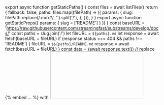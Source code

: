 
export async function getStaticPaths() {
  const files = await listFiles()
  return {
    fallback: false,
    paths: files.map((filePath) => ({
      params: {
        slug: filePath.replace(/\.mdx?/, '').split('/'),
      },
    })),
  }
}
export async function getStaticProps({ params: { slug = ['README'] } }) {
  const baseURL = 'https://raw.githubusercontent.com/streamingfast/substreams/develop/docs/'
  const paths = slug.join('/')
  let fileURL = `${paths}.md`
  let response = await fetch(baseURL + fileURL)
  if (response.status === 404 && paths !== 'README') {
    fileURL = `$${paths}/README.md`
    response = await fetch(baseURL + fileURL)
  }
  const data = (await response.text())
    // replace {% embed ... %} with <iframe />
    .replaceAll(
      /{%\s+embed\s+url="(.*?)"\s+%}/g,
      (...m) =>
        `<iframe src="${m[1].replace(
          // we need enhance YouTube links, otherwise they will be not loaded in iframe
          'youtube.com/watch?v=',
          'youtube.com/embed/'
        )}" style={{aspectRatio: 16/9, width: '100%'}}/>`
    )
    // remove gitbook {% ... %} elements
    .replaceAll(/{%.*?%}/g, '')
    // close unclosed img tags
    .replaceAll(/<img((?:(?!\/>)[^>])*?)>/g, (...m) => `<img${m[1]}/>`)
    // fix gitbook image srcs
    .replaceAll(/src="[^>"]*\.gitbook\/(.*)"/g, (...m) => `src="${baseURL}.gitbook/${m[1]}"`)
  const mdx = await buildDynamicMDX(data, {
    mdxOptions: {
      // change-log contains `{variable}` text that is thrown an error by MDX2 parser since he treats
      // it as variable injection, to fix it we parse chang-log with the Markdown parser
      format: paths.endsWith('/change-log') ? 'md' : 'mdx',
      remarkPlugins: [
        () => (tree, _file, done) => {
          // enhance links
          visit(tree, 'link', (node) => {
            const EXTERNAL_LINK_REGEX = /^https?:\/\//
            if (node.url.startsWith('/')) {
              // (foo)[/foo/bar]
              node.url = node.url.replace('/', '/substreams/')
            } else if (!EXTERNAL_LINK_REGEX.test(node.url)) {
              // (foo)[foo.md] or (foo)[./foo.md] or (foo)[../foo.md]
              node.url = path.join(path.dirname(fileURL), node.url)
            }
          })
          done()
        },
      ],
    },
    codeHighlight: false,
  })
  return {
    props: {
      ...mdx,
      __nextra_pageMap: await getPageMap('en'),
      hideLocaleSwitcher: true,
      remoteFilePath: `https://github.com/streamingfast/substreams/tree/develop/docs/${fileURL}`,
    },
  }
}

<RemoteContent />
